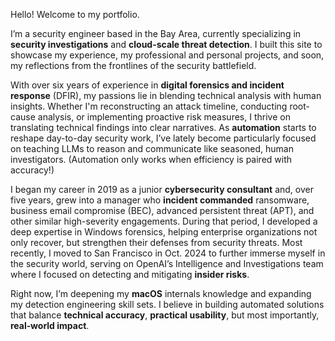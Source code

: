 Hello! Welcome to my portfolio.

I’m a security engineer based in the Bay Area, currently specializing in **security investigations** and **cloud-scale threat detection**. I built this site to showcase my experience, my professional and personal projects, and soon, my reflections from the frontlines of the security battlefield.

With over six years of experience in **digital forensics and incident response** (DFIR), my passions lie in blending technical analysis with human insights. Whether I'm reconstructing an attack timeline, conducting root-cause analysis, or implementing proactive risk measures, I thrive on translating technical findings into clear narratives. As **automation** starts to reshape day-to-day security work, I’ve lately become particularly focused on teaching LLMs to reason and communicate like seasoned, human investigators. (Automation only works when efficiency is paired with accuracy!)

I began my career in 2019 as a junior **cybersecurity consultant** and, over five years, grew into a manager who **incident commanded** ransomware, business email compromise (BEC), advanced persistent threat (APT), and other similar high-severity engagements. During that period, I developed a deep expertise in Windows forensics, helping enterprise organizations not only recover, but strengthen their defenses from security threats. Most recently, I moved to San Francisco in Oct. 2024 to further immerse myself in the security world, serving on OpenAI’s Intelligence and Investigations team where I focused on detecting and mitigating **insider risks**.

Right now, I’m deepening my **macOS** internals knowledge and expanding my detection engineering skill sets. I believe in building automated solutions that balance **technical accuracy**, **practical usability**, but most importantly, **real‑world impact**.
